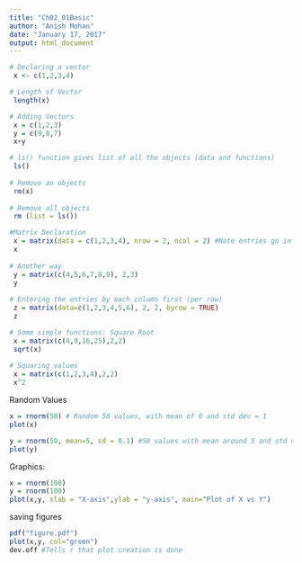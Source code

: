 ```yaml
---
title: "Ch02_01Basic"
author: "Anish Mohan"
date: "January 17, 2017"
output: html_document
---
```



```r
# Declaring a vector
 x <- c(1,2,3,4)

# Length of Vector
 length(x)

# Adding Vectors
 x = c(1,2,3)
 y = c(9,8,7)
 x+y
```

```r
# ls() function gives list of all the objects (data and functions)
 ls()
 
# Remove an objects
 rm(x)
 
# Remove all objects
 rm (list = ls())
```


```r
#Matrix Declaration
 x = matrix(data = c(1,2,3,4), nrow = 2, ncol = 2) #Note entries go in each row for the same column first
 x
 
# Another way
 y = matrix(c(4,5,6,7,8,9), 2,3)
 y
 
# Entering the entries by each column first (per row)
 z = matrix(data=c(1,2,3,4,5,6), 2, 2, byrow = TRUE)
 z
```

```r
# Some simple functions: Square Root
 x = matrix(c(4,9,16,25),2,2)
 sqrt(x)
 
# Squaring values
 x = matrix(c(1,2,3,4),2,2)
 x^2
```


Random Values

```r
x = rnorm(50) # Random 50 values, with mean of 0 and std dev = 1
plot(x)

y = rnorm(50, mean=5, sd = 0.1) #50 values with mean around 5 and std dev = 0.1
plot(y)
```

Graphics:

```r
x = rnorm(100)
y = rnorm(100)
plot(x,y, xlab = "X-axis",ylab = "y-axis", main="Plot of X vs Y")

```

saving figures
```r
pdf("figure.pdf")
plot(x,y, col="green")
dev.off #Tells r that plot creation is done
```
